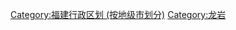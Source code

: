 {{Catnav|頁面分類|各種主題的頁面分類|依中国各省来作的分类|中国各省行政区划|福建行政区划}}

[[Category:福建行政区划_(按地级市划分)|Category:福建行政区划 (按地级市划分)]]
[[Category:龙岩|Category:龙岩]]